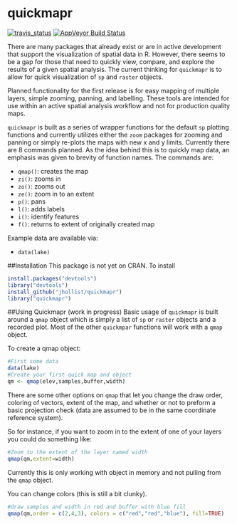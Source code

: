 quickmapr
=========

[![travis_status](https://travis-ci.org/jhollist/quickmapr.svg)](https://travis-ci.org/jhollist/quickmapr)  [![AppVeyor Build Status](https://ci.appveyor.com/api/projects/status/github/jhollist/quickmapr?branch=master)](https://ci.appveyor.com/project/jhollist/quickmapr)

There are many packages that already exist or are in active development that support the visualization of spatial data in R.  However, there seems to be a gap for those that need to quickly view, compare, and explore the results of a given spatial analysis. The current thinking for `quickmapr` is to allow for quick visualization of `sp` and `raster` objects. 

Planned functionality for the first release is for easy mapping of multiple layers, simple zooming, panning, and labelling.  These tools are intended for use within an active spatial analysis workflow and not for production quality maps.

`quickmapr` is built as a series of wrapper functions for the default `sp` plotting functions and currently utilizes either the `zoom` packages for zooming and panning or simply re-plots the maps with new x and y limits. Currently there are 8 commands planned.  As the idea behind this is to quickly map data, an emphasis was given to brevity of function names.  The commands are:

- `qmap()`: creates the map
- `zi()`: zooms in
- `zo()`: zooms out
- `ze()`: zoom in to an extent
- `p()`: pans
- `l()`: adds labels
- `i()`: identify features
- `f()`: returns to extent of originally created map

Example data are available via:

- `data(lake)`

##Installation
This package is not yet on CRAN.  To install

```r
install.packages("devtools")
library("devtools")
install_github("jhollist/quickmapr")
library("quickmapr")
```

##Using Quickmapr (work in progress)
Basic usage of `quickmapr` is built around a `qmap` object which is simply a list of `sp` or `raster` objects and a recorded plot.  Most of the other `quickmpar` functions will work with a `qmap` object.

To create a qmap object:

```r
#First some data
data(lake)
#Create your first quick map and object
qm <- qmap(elev,samples,buffer,width)
```

There are some other options on `qmap` that let you change the draw order, coloring of vectors, extent of the map, and whether or not to preform a basic projection check (data are assumed to be in the same coordinate reference system).

So for instance, if you want to zoom in to the extent of one of your layers you could do something like:

```r
#Zoom to the extent of the layer named width
qmap(qm,extent=width)
```

Currently this is only working with object in memory and not pulling from the `qmap` object.  

You can change colors (this is still a bit clunky).

```r
#draw samples and width in red and buffer with blue fill
qmap(qm,order = c(2,4,3), colors = c("red","red","blue"), fill=TRUE)
```


